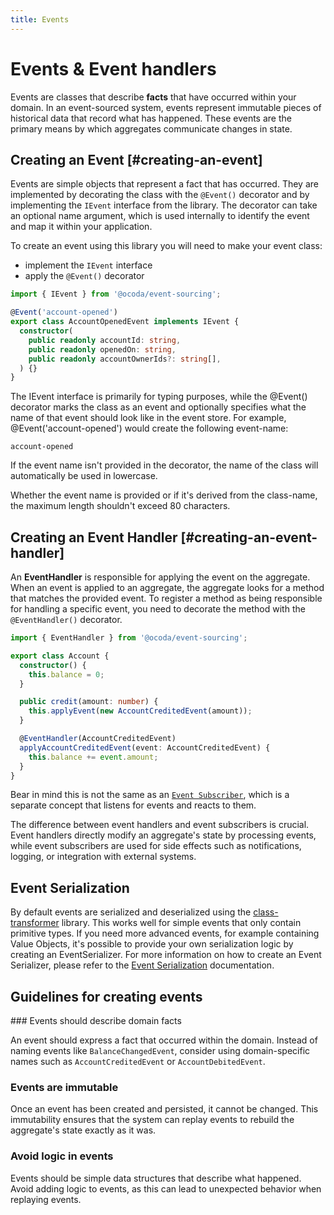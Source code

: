 ```yaml
---
title: Events
---
```



# Events & Event handlers
 
Events are classes that describe **facts** that have occurred within your domain. In an event-sourced system, events represent immutable pieces of historical data that record what has happened. These events are the primary means by which aggregates communicate changes in state.
 
## Creating an Event [#creating-an-event]

Events are simple objects that represent a fact that has occurred. They are implemented by decorating the class with the `@Event()` decorator and by implementing the `IEvent` interface from the library.
The decorator can take an optional name argument, which is used internally to identify the event and map it within your application.

To create an event using this library you will need to make your event class:
- implement the `IEvent` interface
- apply the `@Event()` decorator

```typescript {3-4} copy
import { IEvent } from '@ocoda/event-sourcing';

@Event('account-opened')
export class AccountOpenedEvent implements IEvent {
  constructor(
    public readonly accountId: string,
    public readonly openedOn: string,
    public readonly accountOwnerIds?: string[],
  ) {}
}
```

The IEvent interface is primarily for typing purposes, while the @Event() decorator marks the class as an event and optionally specifies what the name of that event should look like in the event store. For example, @Event('account-opened') would create the following event-name:
```shell
account-opened
```

If the event name isn't provided in the decorator, the name of the class will automatically be used in lowercase.
 
<Callout type="warning" emoji="⚠️">
  Whether the event name is provided or if it's derived from the class-name, the maximum length shouldn't exceed 80 characters.
</Callout>

## Creating an Event Handler [#creating-an-event-handler]

An **EventHandler** is responsible for applying the event on the aggregate. When an event is applied to an aggregate, the aggregate looks for a method that matches the provided event. To register a method as being responsible for handling a specific event, you need to decorate the method with the `@EventHandler()` decorator.

```typescript {12} copy
import { EventHandler } from '@ocoda/event-sourcing';

export class Account {
  constructor() {
    this.balance = 0;
  }

  public credit(amount: number) {
    this.applyEvent(new AccountCreditedEvent(amount));
  }

  @EventHandler(AccountCreditedEvent)
  applyAccountCreditedEvent(event: AccountCreditedEvent) {
    this.balance += event.amount;
  }
}
```

Bear in mind this is not the same as an [`Event Subscriber`](/advanced/event_pubsub), which is a separate concept that listens for events and reacts to them.

<Callout type="info" emoji="ℹ️">
The difference between event handlers and event subscribers is crucial. Event handlers directly modify an aggregate's state by processing events, while event subscribers are used for side effects such as notifications, logging, or integration with external systems. 
</Callout>

## Event Serialization

By default events are serialized and deserialized using the [class-transformer](https://www.npmjs.com/package/class-transformer) library. This works well for simple events that only contain primitive types.
If you need more advanced events, for example containing Value Objects, it's possible to provide your own serialization logic by creating an EventSerializer.
For more information on how to create an Event Serializer, please refer to the [Event Serialization](/advanced/event_serialization) documentation.

## Guidelines for creating events

<Steps>
### Events should describe domain facts

An event should express a fact that occurred within the domain. Instead of naming events like `BalanceChangedEvent`, consider using domain-specific names such as `AccountCreditedEvent` or `AccountDebitedEvent`.

### Events are immutable

 Once an event has been created and persisted, it cannot be changed. This immutability ensures that the system can replay events to rebuild the aggregate's state exactly as it was.

### Avoid logic in events

Events should be simple data structures that describe what happened. Avoid adding logic to events, as this can lead to unexpected behavior when replaying events.
</Steps>